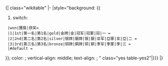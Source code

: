 <noinclude>{| class="wikitable"
|-
|</noinclude>style="background: {{
#switch: {{lc:{{{place|獲獎}}}}}
  |won|獲獎|获奖= {{{color|<nowiki>#</nowiki>99FF99}}}
  |1|1st|第一名|第1名|gold|金牌|金|冠军|冠軍|冠|一 = {{{color|gold}}}
  |2|2nd|第二名|第2名|silver|银牌|銀牌|银|銀|亚军|亞軍|亚|亞|二 = {{{color|silver}}}
  |3|3rd|第三名|第3名|bronze|铜牌|銅牌|铜|銅|季军|季軍|季|三 = {{{color|<nowiki>#</nowiki>D9A821}}}
  |#default = {{{color|<nowiki>#</nowiki>F8EABA}}}
}}; color: {{{text|black}}}; vertical-align: middle; text-align: {{{align|center}}}; {{{style|}}}" class="yes table-yes2"|{{{1|{{{place|獲獎}}}}}}<noinclude>
|}
{{Documentation|Template:Table cell templates/doc}}
</noinclude>